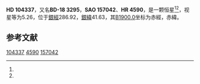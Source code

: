 {{Starbox begin
| name = HD 104337
}}
{{Starbox observe
| epoch = [[J2000.0|J2000.0]]
| constell = {{星座名待查}}<ref name=SIMBAD>{{cite web
 | url=http://simbad.u-strasbg.fr/simbad/sim-id?Ident=HR+4590
 | title =Pulsating variable Star
 | publisher=Centre de Données astronomiques de Strasbourg
 | work=SIMBAD
 | accessdate=2012-07-13}}</ref><ref name=DATA>{{cite web
 | url=http://vizier.u-strasbg.fr/viz-bin/VizieR-5?-out.add=.&-source=5050&-corr=PK=HR&-out.max=9999&HR=4590
 | title=VizieR Detailed Page
 | accessdate=2012-07-13
 | archive-date=2016-03-05
 | archive-url=https://web.archive.org/web/20160305004355/http://vizier.u-strasbg.fr/viz-bin/VizieR-5?-out.add=.&-source=5050&-corr=PK=HR&-out.max=9999&HR=4590
 | dead-url=no
 }}</ref>
| 星官 = 
| ra = {{RA|12|0|51.2}}<ref name=SIMBAD /><ref name=DATA />
| dec = {{DEC|-19|39|32}}<ref name=SIMBAD /><ref name=DATA />
| appmag_v = 5.26<ref name=SIMBAD /><ref name=DATA />
}}
{{Starbox character
| class = B1.5V<ref name=SIMBAD /><ref name=DATA />
| b-v = -0.2<ref name=SIMBAD /><ref name=DATA />
| u-b = <ref name=SIMBAD /><ref name=DATA />
| r-i = <ref name=SIMBAD /><ref name=DATA />
| variable = 
}}
{{Starbox astrometry
| radial_v = 
| prop_mo_ra = 2
| parallax = 
| p_error = 
}}
{{Starbox catalog
| names =BD-18 3295，[[SAO星表|SAO]] 157042，[[HD星表|HD]] 104337，[[HR星表|HR]] 4590}}
{{Starbox reference |Simbad=HR+4590}}
{{Starbox end}}

'''HD 104337'''，又名'''BD-18 3295'''，'''SAO 157042'''、'''HR 4590'''，是一颗恒星<ref name=SIMBAD /><ref name=DATA />，视星等为5.26，位于[[銀道座標系|銀經]]286.92，[[銀道座標系|銀緯]]41.63，其[[B1900.0|B1900.0]]坐标为赤經{{RA|11|55|44.2}}，赤緯{{DEC|-19|41.63|8}}。

== 参考文献 ==
{{reflist}}

{{star-stub}}

[[Category:HD和HDE天體|104337]]
[[Category:HR天體|4590]]
[[Category:SAO天體|157042]]